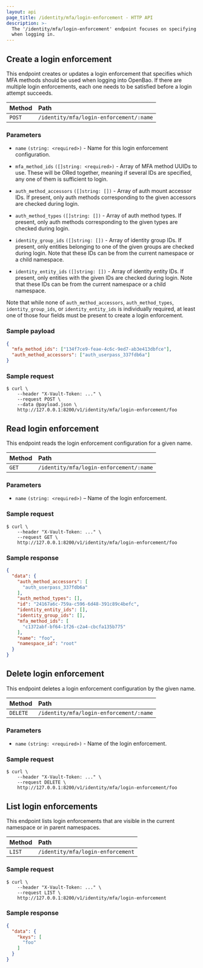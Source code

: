 ```yaml
---
layout: api
page_title: /identity/mfa/login-enforcement - HTTP API
description: >-
  The '/identity/mfa/login-enforcement' endpoint focuses on specifying which MFA methods should be used
  when logging in.
---
```


## Create a login enforcement

This endpoint creates or updates a login enforcement that specifies which MFA methods should be used when logging into
OpenBao. If there are multiple login enforcements, each one needs to be satisfied before a login attempt  succeeds.

| Method | Path                                    |
| :----- |:----------------------------------------|
| `POST` | `/identity/mfa/login-enforcement/:name` |

### Parameters

- `name` `(string: <required>)` - Name for this login enforcement configuration.

- `mfa_method_ids` `([]string: <required>)` - Array of MFA method UUIDs to use. These will be ORed together, meaning
if several IDs are specified, any one of them is sufficient to login.

- `auth_method_accessors` `([]string: [])` - Array of auth mount accessor IDs. If present, only auth methods
corresponding to the given accessors are checked during login.

- `auth_method_types` `([]string: [])` - Array of auth method types. If present, only auth methods
corresponding to the given types are checked during login.

- `identity_group_ids` `([]string: [])` - Array of identity group IDs. If present, only entities belonging
to one of the given groups are checked during login. Note that these IDs can be from the current namespace or
a child namespace.

- `identity_entity_ids` `([]string: [])` - Array of identity entity IDs. If present, only entities with the given
IDs are checked during login. Note that these IDs can be from the current namespace or a child namespace.

Note that while none of `auth_method_accessors`, `auth_method_types`, `identity_group_ids`, or `identity_entity_ids` is
individually required, at least one of those four fields must be present to create a login enforcement.

### Sample payload

```json
{
  "mfa_method_ids": ["134f7ce9-feae-4c6c-9ed7-ab3e413dbfce"],
  "auth_method_accessors": ["auth_userpass_337fdb6a"]
}
```

### Sample request

```shell-session
$ curl \
    --header "X-Vault-Token: ..." \
    --request POST \
    --data @payload.json \
    http://127.0.0.1:8200/v1/identity/mfa/login-enforcement/foo
```

## Read login enforcement

This endpoint reads the login enforcement configuration for a given name.

| Method | Path                                    |
| :----- |:----------------------------------------|
| `GET`  | `/identity/mfa/login-enforcement/:name` |

### Parameters

- `name` `(string: <required>)` – Name of the login enforcement.

### Sample request

```shell-session
$ curl \
    --header "X-Vault-Token: ..." \
    --request GET \
    http://127.0.0.1:8200/v1/identity/mfa/login-enforcement/foo

```

### Sample response

```json
{
  "data": {
    "auth_method_accessors": [
      "auth_userpass_337fdb6a"
    ],
    "auth_method_types": [],
    "id": "24167a6c-759a-c596-6d48-391c89c4befc",
    "identity_entity_ids": [],
    "identity_group_ids": [],
    "mfa_method_ids": [
      "c1372abf-bf64-1f26-c2a4-cbcfa135b775"
    ],
    "name": "foo",
    "namespace_id": "root"
  }
}
```

## Delete login enforcement

This endpoint deletes a login enforcement configuration by the given name.

| Method   | Path                                    |
| :------- |:----------------------------------------|
| `DELETE` | `/identity/mfa/login-enforcement/:name` |

### Parameters

- `name` `(string: <required>)` - Name of the login enforcement.

### Sample request

```shell-session
$ curl \
    --header "X-Vault-Token: ..." \
    --request DELETE \
    http://127.0.0.1:8200/v1/identity/mfa/login-enforcement/foo

```

## List login enforcements

This endpoint lists login enforcements that are visible in the current namespace or in parent namespaces.

| Method | Path                              |
|:-------|:----------------------------------|
| `LIST` | `/identity/mfa/login-enforcement` |

### Sample request

```shell-session
$ curl \
    --header "X-Vault-Token: ..." \
    --request LIST \
    http://127.0.0.1:8200/v1/identity/mfa/login-enforcement

```

### Sample response

```json
{
  "data": {
    "keys": [
      "foo"
    ]
  }
}
```

